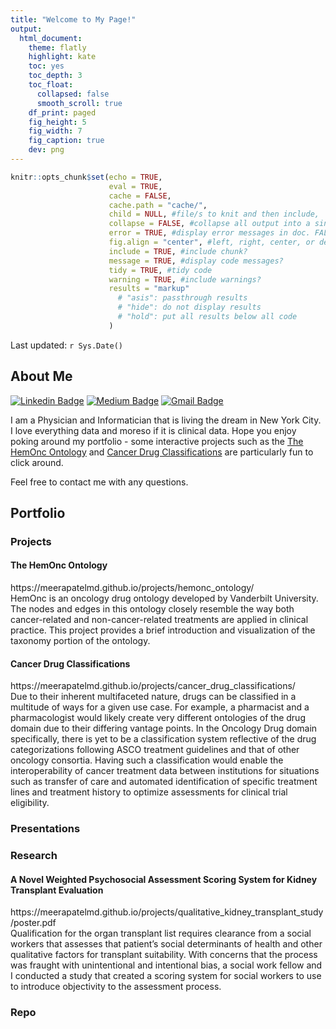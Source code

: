 ```yaml
---
title: "Welcome to My Page!"
output: 
  html_document:
    theme: flatly
    highlight: kate  
    toc: yes
    toc_depth: 3 
    toc_float: 
      collapsed: false 
      smooth_scroll: true
    df_print: paged
    fig_height: 5 
    fig_width: 7 
    fig_caption: true
    dev: png
---
```


```r
knitr::opts_chunk$set(echo = TRUE,
                      eval = TRUE,
                      cache = FALSE,
                      cache.path = "cache/",
                      child = NULL, #file/s to knit and then include,
                      collapse = FALSE, #collapse all output into a single block,
                      error = TRUE, #display error messages in doc. FALSE stops render when error is thrown
                      fig.align = "center", #left, right, center, or default
                      include = TRUE, #include chunk?
                      message = TRUE, #display code messages?
                      tidy = TRUE, #tidy code 
                      warning = TRUE, #include warnings?
                      results = "markup"
                        # "asis": passthrough results
                        # "hide": do not display results 
                        # "hold": put all results below all code
                      )
```
  
Last updated: `r Sys.Date()`  

## About Me  

[![Linkedin Badge](https://img.shields.io/badge/-meerapatelmd-blue?style=flat&logo=Linkedin&logoColor=white&link=https://www.linkedin.com/in/meera-patel-md/)](https://www.linkedin.com/in/meera-patel-md/) [![Medium Badge](https://img.shields.io/badge/-@meerapatelmd-000000?style=flat&labelColor=000000&logo=Medium&link=https://medium.com/@meerapatelmd)](https://medium.com/@meerapatelmd) [![Gmail Badge](https://img.shields.io/badge/-patelmeeray-c14438?style=flat&logo=Gmail&logoColor=white&link=mailto:patelmeeray@gmail.com)](mailto:patelmeeray@gmail.com)  

I am a Physician and Informatician that is living the dream in New York City. I 
love everything data and moreso if it is clinical data. Hope you enjoy poking 
around my portfolio - some interactive projects such as the [The HemOnc Ontology](#the-hemonc-ontology) and [Cancer Drug Classifications](#cancer-drug-classifications) are particularly fun to click around. 

Feel free to contact me with any questions. 


## Portfolio   

### Projects  

#### The HemOnc Ontology {#the-hemonc-ontology}  
https://meerapatelmd.github.io/projects/hemonc_ontology/    
HemOnc is an oncology drug ontology developed by Vanderbilt University. The nodes and edges in this ontology closely resemble the way both cancer-related and non-cancer-related treatments are applied in clinical practice. This project provides a brief introduction and visualization of the taxonomy portion of the ontology.  
  
#### Cancer Drug Classifications {#cancer-drug-classifications}   
https://meerapatelmd.github.io/projects/cancer_drug_classifications/   
Due to their inherent multifaceted nature, drugs can be classified in a multitude of ways for a given use case. For example, a pharmacist and a pharmacologist would likely create very different ontologies of the drug domain due to their differing vantage points. In 
the Oncology Drug domain specifically, there is yet to be a classification system 
reflective of the drug categorizations following ASCO treatment guidelines and that of other oncology consortia. Having such a classification would enable the interoperability of cancer treatment data between institutions for situations such as transfer of care and automated
identification of specific treatment lines and treatment history to optimize assessments for clinical trial eligibility.   


### Presentations  

### Research {#research}   

#### A Novel Weighted Psychosocial Assessment Scoring System for Kidney Transplant Evaluation   
https://meerapatelmd.github.io/projects/qualitative_kidney_transplant_study/poster.pdf   
Qualification for the organ transplant list requires clearance from a social workers that assesses that patient's social determinants of health and other qualitative factors for transplant suitability. With concerns that the process was fraught with unintentional and intentional bias, a social work fellow and I conducted a study that created a scoring system for social workers to use to introduce objectivity to the assessment process.   


### Repo  

  
